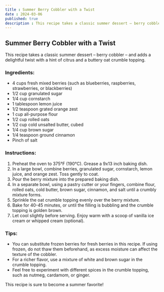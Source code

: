 ```yaml
---
title : Summer Berry Cobbler with a Twist
date : 2024-03-06
published: true
description : This recipe takes a classic summer dessert – berry cobbler – and adds a delightful twist with a hint of citrus and a buttery oat crumble topping. 
---
```


##  Summer Berry Cobbler with a Twist  ##

This recipe takes a classic summer dessert – berry cobbler – and adds a delightful twist with a hint of citrus and a buttery oat crumble topping. 

### Ingredients: ###

* 4 cups fresh mixed berries (such as blueberries, raspberries, strawberries, or blackberries)
* 1/2 cup granulated sugar
* 1/4 cup cornstarch
* 1 tablespoon lemon juice
* 1/2 teaspoon grated orange zest
* 1 cup all-purpose flour
* 1/2 cup rolled oats
* 1/2 cup cold unsalted butter, cubed
* 1/4 cup brown sugar
* 1/4 teaspoon ground cinnamon
* Pinch of salt

### Instructions: ###

1. Preheat the oven to 375°F (190°C). Grease a 9x13 inch baking dish.
2. In a large bowl, combine berries, granulated sugar, cornstarch, lemon juice, and orange zest. Toss gently to coat. 
3. Pour the berry mixture into the prepared baking dish.
4. In a separate bowl, using a pastry cutter or your fingers, combine flour, rolled oats, cold butter, brown sugar, cinnamon, and salt until a crumbly mixture forms.
5. Sprinkle the oat crumble topping evenly over the berry mixture.
6. Bake for 40-45 minutes, or until the filling is bubbling and the crumble topping is golden brown.
7. Let cool slightly before serving. Enjoy warm with a scoop of vanilla ice cream or whipped cream (optional).

### Tips: ###

* You can substitute frozen berries for fresh berries in this recipe. If using frozen, do not thaw them beforehand, as excess moisture can affect the texture of the cobbler.
* For a richer flavor, use a mixture of white and brown sugar in the crumble topping.
* Feel free to experiment with different spices in the crumble topping, such as nutmeg, cardamom, or ginger.


This recipe is sure to become a summer favorite! 
